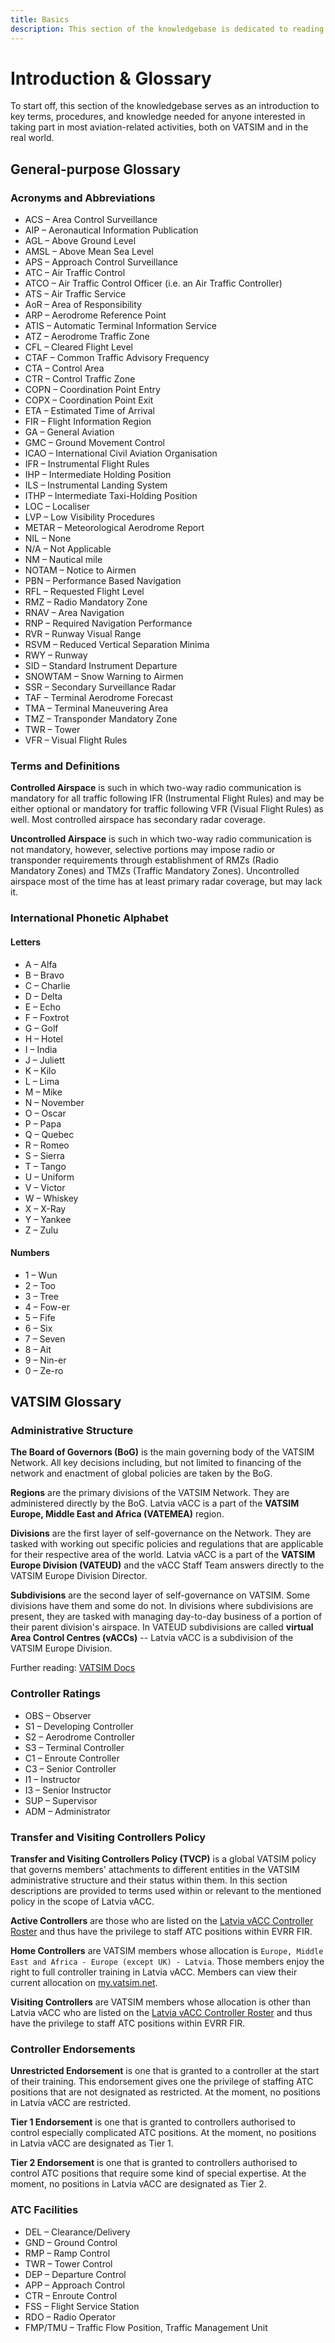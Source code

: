 ```yaml
---
title: Basics
description: This section of the knowledgebase is dedicated to reading various data formats that are used in aviation and making relevant decisions to data given in a certain situation.
---
```


# Introduction & Glossary

To start off, this section of the knowledgebase serves as an introduction to key terms, procedures, and knowledge needed for anyone interested in taking part in most aviation-related activities, both on VATSIM and in the real world.

## General-purpose Glossary

### Acronyms and Abbreviations

- ACS – Area Control Surveillance
- AIP – Aeronautical Information Publication
- AGL – Above Ground Level
- AMSL – Above Mean Sea Level
- APS – Approach Control Surveillance
- ATC – Air Traffic Control
- ATCO – Air Traffic Control Officer (i.e. an Air Traffic Controller)
- ATS – Air Traffic Service
- AoR – Area of Responsibility
- ARP – Aerodrome Reference Point
- ATIS – Automatic Terminal Information Service
- ATZ – Aerodrome Traffic Zone
- CFL – Cleared Flight Level
- CTAF – Common Traffic Advisory Frequency
- CTA – Control Area
- CTR – Control Traffic Zone
- COPN – Coordination Point Entry
- COPX – Coordination Point Exit
- ETA – Estimated Time of Arrival
- FIR – Flight Information Region
- GA – General Aviation
- GMC – Ground Movement Control
- ICAO – International Civil Aviation Organisation
- IFR – Instrumental Flight Rules
- IHP – Intermediate Holding Position
- ILS – Instrumental Landing System
- ITHP – Intermediate Taxi-Holding Position
- LOC – Localiser
- LVP – Low Visibility Procedures
- METAR – Meteorological Aerodrome Report
- NIL – None
- N/A – Not Applicable
- NM – Nautical mile
- NOTAM – Notice to Airmen
- PBN – Performance Based Navigation
- RFL – Requested Flight Level
- RMZ – Radio Mandatory Zone
- RNAV – Area Navigation
- RNP – Required Navigation Performance
- RVR – Runway Visual Range
- RSVM – Reduced Vertical Separation Minima
- RWY – Runway
- SID – Standard Instrument Departure
- SNOWTAM – Snow Warning to Airmen
- SSR – Secondary Surveillance Radar
- TAF – Terminal Aerodrome Forecast
- TMA – Terminal Maneuvering Area
- TMZ – Transponder Mandatory Zone
- TWR – Tower
- VFR – Visual Flight Rules

### Terms and Definitions

**Controlled Airspace** is such in which two-way radio communication is mandatory for all traffic following IFR (Instrumental Flight Rules) and may be either optional or mandatory for traffic following VFR (Visual Flight Rules) as well. Most controlled airspace has secondary radar coverage.

**Uncontrolled Airspace** is such in which two-way radio communication is not mandatory, however, selective portions may impose radio or transponder requirements through establishment of RMZs (Radio Mandatory Zones) and TMZs (Traffic Mandatory Zones). Uncontrolled airspace most of the time has at least primary radar coverage, but may lack it.

### International Phonetic Alphabet

#### Letters

- A – Alfa
- B – Bravo
- C – Charlie
- D – Delta
- E – Echo
- F – Foxtrot
- G – Golf
- H – Hotel
- I – India
- J – Juliett
- K – Kilo
- L – Lima
- M – Mike
- N – November
- O – Oscar
- P – Papa
- Q – Quebec
- R – Romeo
- S – Sierra
- T – Tango
- U – Uniform
- V – Victor
- W – Whiskey
- X – X-Ray
- Y – Yankee
- Z – Zulu

#### Numbers

- 1 – Wun
- 2 – Too
- 3 – Tree
- 4 – Fow-er
- 5 – Fife
- 6 – Six
- 7 – Seven
- 8 – Ait
- 9 – Nin-er
- 0 – Ze-ro

## VATSIM Glossary

### Administrative Structure

**The Board of Governors (BoG)** is the main governing body of the VATSIM Network. All key decisions including, but not limited to financing of the network and enactment of global policies are taken by the BoG.

**Regions** are the primary divisions of the VATSIM Network. They are administered directly by the BoG. Latvia vACC is a part of the **VATSIM Europe, Middle East and Africa (VATEMEA)** region.

**Divisions** are the first layer of self-governance on the Network. They are tasked with working out specific policies and regulations that are applicable for their respective area of the world. Latvia vACC is a part of the **VATSIM Europe Division (VATEUD)** and the vACC Staff Team answers directly to the VATSIM Europe Division Director.

**Subdivisions** are the second layer of self-governance on VATSIM. Some divisions have them and some do not. In divisions where subdivisions are present, they are tasked with managing day-to-day business of a portion of their parent division's airspace. In VATEUD subdivisions are called **virtual Area Control Centres (vACCs)** -- Latvia vACC is a subdivision of the VATSIM Europe Division.

Further reading: [VATSIM Docs](https://vatsim.net/docs/)

### Controller Ratings

- OBS – Observer
- S1 – Developing Controller
- S2 – Aerodrome Controller
- S3 – Terminal Controller
- C1 – Enroute Controller
- C3 – Senior Controller
- I1 – Instructor
- I3 – Senior Instructor
- SUP – Supervisor
- ADM – Administrator

### Transfer and Visiting Controllers Policy

**Transfer and Visiting Controllers Policy (TVCP)** is a global VATSIM policy that governs members' attachments to different entities in the VATSIM administrative structure and their status within them. In this section descriptions are provided to terms used within or relevant to the mentioned policy in the scope of Latvia vACC.

**Active Controllers** are those who are listed on the [Latvia vACC Controller Roster](https://lv-vacc.org/roster) and thus have the privilege to staff ATC positions within EVRR FIR.

**Home Controllers** are VATSIM members whose allocation is `Europe, Middle East and Africa - Europe (except UK) - Latvia`. Those members enjoy the right to full controller training in Latvia vACC. Members can view their current allocation on [my.vatsim.net](https://my.vatsim.net/profile).

**Visiting Controllers** are VATSIM members whose allocation is other than Latvia vACC who are listed on the [Latvia vACC Controller Roster](https://lv-vacc.org/roster) and thus have the privilege to staff ATC positions within EVRR FIR.

### Controller Endorsements

**Unrestricted Endorsement** is one that is granted to a controller at the start of their training. This endorsement gives one the privilege of staffing ATC positions that are not designated as restricted. At the moment, no positions in Latvia vACC are restricted.

**Tier 1 Endorsement** is one that is granted to controllers authorised to control especially complicated ATC positions. At the moment, no positions in Latvia vACC are designated as Tier 1.

**Tier 2 Endorsement** is one that is granted to controllers authorised to control ATC positions that require some kind of special expertise. At the moment, no positions in Latvia vACC are designated as Tier 2.

### ATC Facilities

- DEL – Clearance/Delivery
- GND – Ground Control
- RMP – Ramp Control
- TWR – Tower Control
- DEP – Departure Control
- APP – Approach Control
- CTR – Enroute Control
- FSS – Flight Service Station
- RDO – Radio Operator
- FMP/TMU – Traffic Flow Position, Traffic Management Unit
